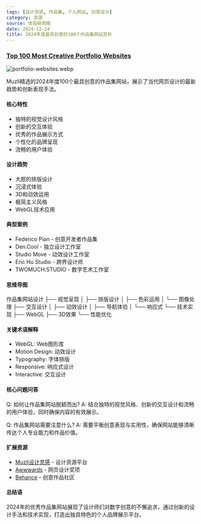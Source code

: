 ```yaml
---
tags: [设计灵感, 作品集, 个人网站, 创意设计]
category: 资源
source: 体验碎周报
date: 2024-12-24
title: 2024年度最具创意的100个作品集网站赏析
---
```


### [Top 100 Most Creative Portfolio Websites](https://muz.li/blog/top-100-most-creative-and-unique-portfolio-websites-of-2024/)

![portfolio-websites.webp](https://muz.li/blog/top-100-most-creative-and-unique-portfolio-websites-of-2024/)

Muzli精选的2024年度100个最具创意的作品集网站，展示了当代网页设计的最新趋势和创新表现手法。

#### 核心特性
- 独特的视觉设计风格
- 创新的交互体验
- 优秀的作品展示方式
- 个性化的品牌呈现
- 流畅的用户体验

#### 设计趋势
- 大胆的排版设计
- 沉浸式体验
- 3D和动效运用
- 极简主义风格
- WebGL技术应用

#### 典型案例
- Federico Pian - 创意开发者作品集
- Den.Cool - 独立设计工作室
- Studio Move - 动效设计工作室
- Eric Hu Studio - 跨界设计师
- TWOMUCH.STUDIO - 数字艺术工作室

#### 思维导图
作品集网站设计
├── 视觉呈现
│   ├── 排版设计
│   ├── 色彩运用
│   └── 图像处理
├── 交互设计
│   ├── 动效设计
│   ├── 导航体验
│   └── 响应式
└── 技术实现
    ├── WebGL
    ├── 3D效果
    └── 性能优化

#### 关键术语解释
- WebGL: Web图形库
- Motion Design: 动效设计
- Typography: 字体排版
- Responsive: 响应式设计
- Interactive: 交互设计

#### 核心问题问答
Q: 如何让作品集网站脱颖而出?
A: 结合独特的视觉风格、创新的交互设计和流畅的用户体验，同时确保内容的有效展示。

Q: 作品集网站需要注意什么?
A: 需要平衡创意表现与实用性，确保网站能够清晰传达个人专业能力和作品价值。

#### 扩展资源
- [Muzli设计灵感](https://muz.li/) - 设计资源平台
- [Awwwards](https://www.awwwards.com/) - 网页设计奖项
- [Behance](https://www.behance.net/) - 创意作品社区

#### 总结语
2024年的优秀作品集网站展现了设计师们对数字创意的不懈追求，通过创新的设计手法和技术实现，打造出独具特色的个人品牌展示平台。 